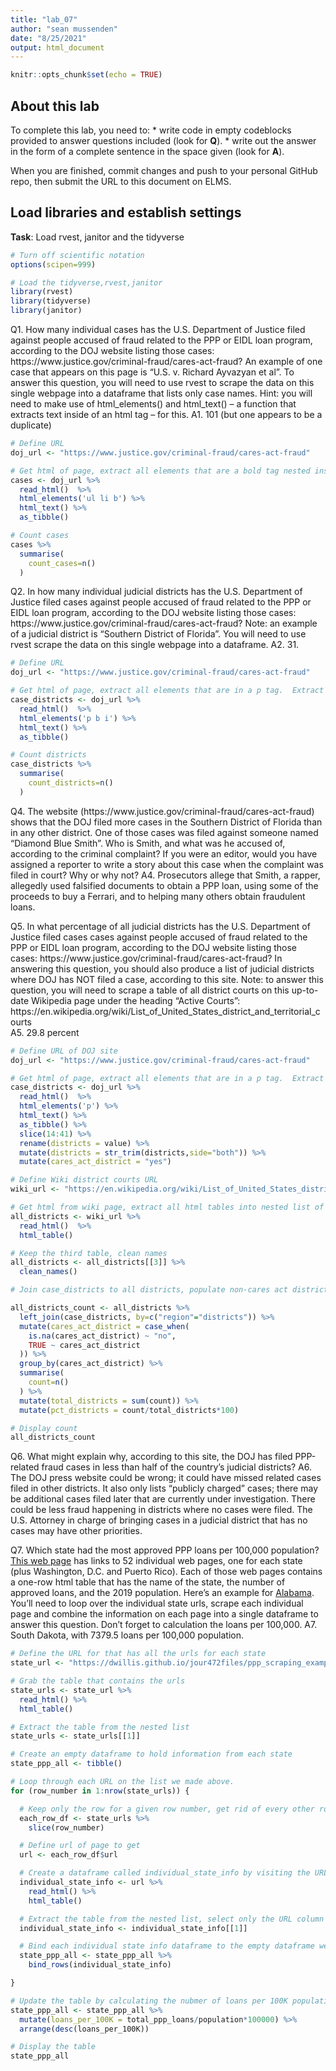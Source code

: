 ```yaml
---
title: "lab_07"
author: "sean mussenden"
date: "8/25/2021"
output: html_document
---
```


```r
knitr::opts_chunk$set(echo = TRUE)
```

## About this lab

To complete this lab, you need to:
* write code in empty codeblocks provided to answer questions included (look for **Q**).
* write out the answer in the form of a complete sentence in the space given (look for **A**).

When you are finished, commit changes and push to your personal GitHub repo, then submit the URL to this document on ELMS.

## Load libraries and establish settings
**Task**: Load rvest, janitor and the tidyverse
```r
# Turn off scientific notation
options(scipen=999)

# Load the tidyverse,rvest,janitor
library(rvest)
library(tidyverse)
library(janitor)
```


Q1. How many individual cases has the U.S. Department of Justice filed against people accused of fraud related to the PPP or EIDL loan program, according to the DOJ website listing those cases: https://www.justice.gov/criminal-fraud/cares-act-fraud?  An example of one case that appears on this page is "U.S. v. Richard Ayvazyan et al". To answer this question, you will need to use rvest to scrape the data on this single webpage into a dataframe that lists only case names. Hint: you will need to make use of html_elements() and html_text() -- a function that extracts text inside of an html tag -- for this.
A1. 101 (but one appears to be a duplicate)

```r
# Define URL
doj_url <- "https://www.justice.gov/criminal-fraud/cares-act-fraud"

# Get html of page, extract all elements that are a bold tag nested inside of an li tag nested inside a ul tag.  Extract the text, turn it into a dataframe, then count the number of rows.  
cases <- doj_url %>%
  read_html()  %>%
  html_elements('ul li b') %>%
  html_text() %>%
  as_tibble()

# Count cases
cases %>%
  summarise(
    count_cases=n()
  )
```

Q2. In how many individual judicial districts has the U.S. Department of Justice filed cases against people accused of fraud related to the PPP or EIDL loan program, according to the DOJ website listing those cases: https://www.justice.gov/criminal-fraud/cares-act-fraud?  Note: an example of a judicial district is "Southern District of Florida". You will need to use rvest scrape the data on this single webpage into a dataframe.
A2. 31.

```r
# Define URL
doj_url <- "https://www.justice.gov/criminal-fraud/cares-act-fraud"

# Get html of page, extract all elements that are in a p tag.  Extract the text, turn it into a dataframe, keep only rows 14 and up, then count the number of rows.  
case_districts <- doj_url %>%
  read_html()  %>%
  html_elements('p b i') %>%
  html_text() %>%
  as_tibble()

# Count districts
case_districts %>%
  summarise(
    count_districts=n()
  )
```

Q4. The website (https://www.justice.gov/criminal-fraud/cares-act-fraud) shows that the DOJ filed more cases in the Southern District of Florida than in any other district. One of those cases was filed against someone named "Diamond Blue Smith". Who is Smith, and what was he accused of, according to the criminal complaint? If you were an editor, would you have assigned a reporter to write a story about this case when the complaint was filed in court? Why or why not?
A4. Prosecutors allege that Smith, a rapper, allegedly used falsified documents to obtain a PPP loan, using some of the proceeds to buy a Ferrari, and to helping many others obtain fraudulent loans.  

Q5. In what percentage of all judicial districts has the U.S. Department of Justice filed cases cases against people accused of fraud related to the PPP or EIDL loan program, according to the DOJ website listing those cases: https://www.justice.gov/criminal-fraud/cares-act-fraud? In answering this question, you should also produce a list of judicial districts where DOJ has NOT filed a case, according to this site.  Note: to answer this question, you will need to scrape a table of all district courts on this up-to-date Wikipedia page under the heading "Active Courts": https://en.wikipedia.org/wiki/List_of_United_States_district_and_territorial_courts  
A5. 29.8 percent


```r
# Define URL of DOJ site
doj_url <- "https://www.justice.gov/criminal-fraud/cares-act-fraud"

# Get html of page, extract all elements that are in a p tag.  Extract the text, turn it into a dataframe, keep only rows 14 and up, change name of value column to districts, clean whitespace that will prevent a proper join, create a column indicating that anything on this is a cares act district.
case_districts <- doj_url %>%
  read_html()  %>%
  html_elements('p') %>%
  html_text() %>%
  as_tibble() %>%
  slice(14:41) %>%
  rename(districts = value) %>%
  mutate(districts = str_trim(districts,side="both")) %>%
  mutate(cares_act_district = "yes")

# Define Wiki district courts URL
wiki_url <- "https://en.wikipedia.org/wiki/List_of_United_States_district_and_territorial_courts"

# Get html from wiki page, extract all html tables into nested list of dataframes
all_districts <- wiki_url %>%
  read_html()  %>%
  html_table()

# Keep the third table, clean names
all_districts <- all_districts[[3]] %>%
  clean_names()

# Join case_districts to all districts, populate non-cares act districts with no, group and count by cares act district column, create a column with total districts, then calculate percentage.

all_districts_count <- all_districts %>%
  left_join(case_districts, by=c("region"="districts")) %>%
  mutate(cares_act_district = case_when(
    is.na(cares_act_district) ~ "no",
    TRUE ~ cares_act_district
  )) %>%
  group_by(cares_act_district) %>%
  summarise(
    count=n()
  ) %>%
  mutate(total_districts = sum(count)) %>%
  mutate(pct_districts = count/total_districts*100)

# Display count
all_districts_count
```
Q6. What might explain why, according to this site, the DOJ has filed PPP-related fraud cases in less than half of the country's judicial districts?
A6. The DOJ press website could be wrong; it could have missed related cases filed in other districts. It also only lists "publicly charged" cases; there may be additional cases filed later that are currently under investigation. There could be less fraud happening in districts where no cases were filed. The U.S. Attorney in charge of bringing cases in a judicial district that has no cases may have other priorities.  

Q7. Which state had the most approved PPP loans per 100,000 population? [This web page](https://dwillis.github.io/jour472files/ppp_scraping_example/index.html) has links to 52 individual web pages, one for each state (plus Washington, D.C. and Puerto Rico). Each of those web pages contains a one-row html table that has the name of the state, the number of approved loans, and the 2019 population. Here's an example for [Alabama](https://dwillis.github.io/jour472files/ppp_scraping_example/states/alabama.html). You'll need to loop over the individual state urls, scrape each individual page and combine the information on each page into a single dataframe to answer this question. Don't forget to calculation the loans per 100,000.
A7. South Dakota, with 7379.5 loans per 100,000 population.
```r

# Define the URL for that has all the urls for each state
state_url <- "https://dwillis.github.io/jour472files/ppp_scraping_example/index.html"

# Grab the table that contains the urls
state_urls <- state_url %>%
  read_html() %>%
  html_table()

# Extract the table from the nested list
state_urls <- state_urls[[1]]

# Create an empty dataframe to hold information from each state
state_ppp_all <- tibble()

# Loop through each URL on the list we made above.
for (row_number in 1:nrow(state_urls)) {

  # Keep only the row for a given row number, get rid of every other row
  each_row_df <- state_urls %>%
    slice(row_number)

  # Define url of page to get
  url <- each_row_df$url

  # Create a dataframe called individual_state_info by visiting the URL for a state, read in the html, and extract the table as a nested list.
  individual_state_info <- url %>%
    read_html() %>%
    html_table()

  # Extract the table from the nested list, select only the URL column and turn it into a proper list.
  individual_state_info <- individual_state_info[[1]]

  # Bind each individual state info dataframe to the empty dataframe we created above
  state_ppp_all <- state_ppp_all %>%
    bind_rows(individual_state_info)

}

# Update the table by calculating the nubmer of loans per 100K population
state_ppp_all <- state_ppp_all %>%
  mutate(loans_per_100K = total_ppp_loans/population*100000) %>%
  arrange(desc(loans_per_100K))

# Display the table
state_ppp_all

```

